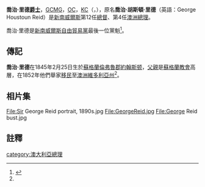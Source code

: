 {{noteTA
|T=zh-hans:乔治·里德;zh-hant:喬治·里德;zh-hk:佐治·里德
|1=zh-hans:澳大利亚; zh-hant:澳洲
|2=zh:佐治;zh-hans:乔治;zh-hk:佐治;zh-sg:乔治;zh-tw:喬治;zh-cn:乔治
}}

{{otheruses|subject=澳洲政治人物|other=同名人物|喬治·里德}}
{{Infobox Prime Minister
|honorific-prefix = [[非常尊敬的|非常尊敬的]]
|name=喬治·里德[[爵士|爵士]]<br />Sir George Reid
|honorific-suffix = {{post-nominals|country=GBR|size=100%|GCMG||OC|KC}}
|image=George Reid cph.3c31684.jpg
|order={{Flagicon|AUS}} 第4任[[澳大利亚总理|澳大利亚总理]]
|term_start    =1904年8月18日
|term_end      =1905年7月5日
|predecessor   =[[克里斯·沃森|克里斯·沃森]]
|successor     =[[艾爾弗雷德·迪金|艾爾弗雷德·迪金]]
|order2 =[[新南威爾斯|新南威爾斯]]第12任[[新南威爾斯州長|州長]]
|term_start2    =1894年8月3日
|term_end2      =1899年9月13日
|predecessor2   =[[喬治·迪布斯|喬治·迪布斯]]<!---George Dibbs--->
|successor2     =[[威廉·萊恩|威廉·萊恩]]
|birth_date    =1845年2月25日
|birth_place   ={{SCO}}[[蘇格蘭|蘇格蘭]][[倫弗魯郡|倫弗魯郡]][[約翰斯顿|約翰斯顿]]
|death_date    ={{death date and age|1918|9|12|1845|2|25|df=y}}
|death_place   ={{ENG}}[[倫敦|倫敦]]
|resting_place ={{ENG}}[[倫敦|倫敦]]普特尼谷公墓 
|nationality   ={{GBR}}
|party=[[自由貿易黨|自由貿易黨]]
}}
'''喬治·里德[[爵士|爵士]]'''，[[聖米迦勒及聖喬治勳章|GCMG]]，[[巴斯勳章|OC]]，[[御用大律師|KC]]（{{lang-en|Sir ''' George Reid'''}}，{{bd|1845年|2月25日|1918年|9月12日|catIdx=R}}），原名'''喬治·胡斯頓·里德'''（英語：George Houstoun Reid）是[[新南威爾斯|新南威爾斯]]第12任[[新南威爾斯總督|總督]]、第4任[[澳洲總理|澳洲總理]]。

喬治·里德是[[新南威爾斯|新南威爾斯]][[自由貿易黨|自由貿易黨]]最後一位黨魁<ref name=pms>{{cite web
 |title       = George Reid
 |publisher   = [[National_Archives_of_Australia|National Archives of Australia]]
 |work        = Prime Ministers
 |url         = http://primeministers.naa.gov.au/meetpm.asp?pmId=5
 |accessdate  = 2007-05-04
 |deadurl     = yes
 |archiveurl  = https://web.archive.org/web/20070520210708/http://primeministers.naa.gov.au/meetpm.asp?pmId=5
 |archivedate = 2007-05-20
}}</ref>。

==傳記==
'''喬治·里德'''在1845年2月25日生於[[蘇格蘭|蘇格蘭]][[倫弗魯郡|倫弗魯郡]][[約翰斯顿|約翰斯顿]]，[[父親|父親]]是[[蘇格蘭教會|蘇格蘭教會]]高層，在1852年他們舉家[[移民|移民]]至[[澳洲|澳洲]][[維多利亞州|維多利亞州]]<ref name=pms/>。

==相片集==
<gallery>
File:Sir George Reid portrait, 1890s.jpg
File:GeorgeReid.jpg
File:George Reid bust.jpg
</gallery>

==註釋==
{{reflist}}

{{AustraliaPM}}
{{Authority control}}
{{澳大利亞人物小作品}}

[[category:澳大利亞總理|category:澳大利亞總理]]
{{DEFAULTSORT:Reid, George}}